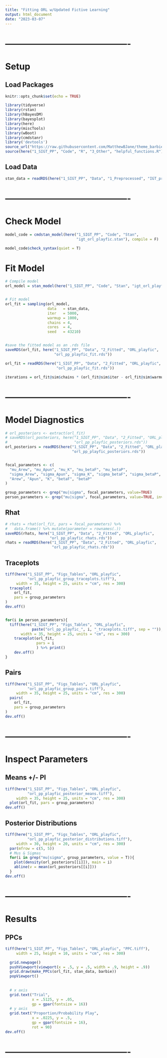```yaml
---
title: "Fitting ORL w/Updated Fictive Learning"
output: html_document
date: "2023-03-07"
---
```




# -------------------------------------------
# Setup
## Load Packages
```r
knitr::opts_chunk$set(echo = TRUE)

library(tidyverse)
library(rstan)
library(hBayesDM)
library(bayesplot)
library(here)
library(miscTools)
library(wBoot)
library(cmdstanr)
library('devtools')
source_url("https://raw.githubusercontent.com/MatthewBJane/theme_barbie/main/theme_barbie.R")
source(here("1_SIGT_PP", "Code", "R", "3_Other", "helpful_functions.R"))
```



## Load Data
```r
stan_data = readRDS(here("1_SIGT_PP", "Data", "1_Preprocessed", "IGT_pre.rds"))
```



# -------------------------------------------
# Check Model
```r
model_code = cmdstan_model(here("1_SIGT_PP", "Code", "Stan", 
                                "igt_orl_playfic.stan"), compile = F)

model_code$check_syntax(quiet = T)
```



# Fit Model
```r
# Compile model
orl_model = stan_model(here("1_SIGT_PP", "Code", "Stan", "igt_orl_playfic.stan"))


# Fit model
orl_fit = sampling(orl_model, 
                   data   = stan_data, 
                   iter   = 5000, 
                   warmup = 1000, 
                   chains = 4, 
                   cores  = 4,
                   seed   = 43210)


#save the fitted model as an .rds file
saveRDS(orl_fit, here("1_SIGT_PP", "Data", "2_Fitted", "ORL_playfic",
                      "orl_pp_playfic_fit.rds"))
```



```r
orl_fit = readRDS(here("1_SIGT_PP", "Data", "2_Fitted", "ORL_playfic",
                       "orl_pp_playfic_fit.rds"))

iterations = orl_fit@sim$chains * (orl_fit@sim$iter - orl_fit@sim$warmup)
```



# -------------------------------------------
# Model Diagnostics
```r
# orl_posteriors <- extract(orl_fit)
# saveRDS(orl_posteriors, here("1_SIGT_PP", "Data", "2_Fitted", "ORL_playfic",
#                              "orl_pp_playfic_posteriors.rds"))
orl_posteriors = readRDS(here("1_SIGT_PP", "Data", "2_Fitted", "ORL_playfic",
                              "orl_pp_playfic_posteriors.rds"))


focal_parameters <- c(
  "mu_Arew", "mu_Apun", "mu_K", "mu_betaF", "mu_betaP", 
  "sigma_Arew", "sigma_Apun", "sigma_K", "sigma_betaF", "sigma_betaP", 
  "Arew", "Apun", "K", "betaF", "betaP"
)

group_parameters <- grep("mu|sigma", focal_parameters, value=TRUE)
person_parameters <- grep("mu|sigma", focal_parameters, value=TRUE, invert=TRUE)
```



## Rhat
```r
# rhats = rhat(orl_fit, pars = focal_parameters) %>%
#   data.frame() %>% mutate(parameter = rownames(.))
saveRDS(rhats, here("1_SIGT_PP", "Data", "2_Fitted", "ORL_playfic",
                    "orl_pp_playfic_rhats.rds"))
rhats = readRDS(here("1_SIGT_PP", "Data", "2_Fitted", "ORL_playfic",
                     "orl_pp_playfic_rhats.rds"))
```



## Traceplots
```r
tiff(here("1_SIGT_PP", "Figs_Tables", "ORL_playfic",
          "orl_pp_playfic_group_traceplots.tiff"),
     width = 35, height = 25, units = "cm", res = 300)
  traceplot(
    orl_fit,
    pars = group_parameters
)
dev.off()


for(i in person_parameters){
  tiff(here("1_SIGT_PP", "Figs_Tables", "ORL_playfic",
            paste("orl_pp_playfic_", i, "_traceplots.tiff", sep = "")),
       width = 35, height = 25, units = "cm", res = 300)
    traceplot(orl_fit,
              pars = i
              ) %>% print()
    dev.off()
}
```



## Pairs
```r
tiff(here("1_SIGT_PP", "Figs_Tables", "ORL_playfic",
          "orl_pp_playfic_group_pairs.tiff"),
     width = 35, height = 25, units = "cm", res = 300)
  pairs(
    orl_fit,
    pars = group_parameters
)
dev.off()
```



# -------------------------------------------
# Inspect Parameters
## Means +/- PI
```r
tiff(here("1_SIGT_PP", "Figs_Tables", "ORL_playfic",
          "orl_pp_playfic_posterior_means.tiff"),
     width = 35, height = 25, units = "cm", res = 300)
  plot(orl_fit, pars = group_parameters)
dev.off()
```



## Posterior Distributions
```r
tiff(here("1_SIGT_PP", "Figs_Tables", "ORL_playfic",
          "orl_pp_playfic_posterior_distributions.tiff"),
     width = 30, height = 20, units = "cm", res = 300)
  par(mfrow = c(5, 5))
  # Mus & Sigmas
  for(i in grep("mu|sigma", group_parameters, value = T)){
    plot(density(orl_posteriors[[i]]), main = i)
    abline(v = mean(orl_posteriors[[i]]))
  }
dev.off()
```



# -------------------------------------------
# Results
## PPCs
```r
tiff(here("1_SIGT_PP", "Figs_Tables", "ORL_playfic", "PPC.tiff"),
     width = 25, height = 10, units = "cm", res = 300)

  grid.newpage()
  pushViewport(viewport(x = .5, y = .5, width = .9, height = .9))
  grid.draw(make_PPCs(orl_fit, stan_data, barbie))
  popViewport()
  
  
  # x axis
  grid.text("Trial",
            x = .5125, y = .05,
            gp = gpar(fontsize = 16))
  # y axis
  grid.text("Proportion/Probability Play",
            x = .0225, y = .5,
            gp = gpar(fontsize = 16),
            rot = 90)
dev.off()
```




# -------------------------------------------



















